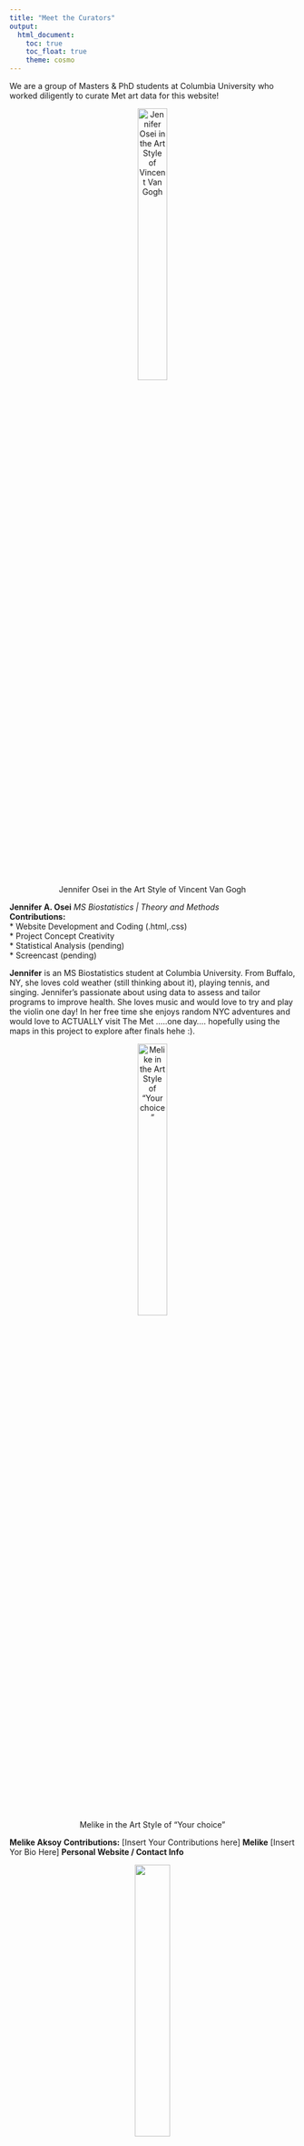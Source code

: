 ```yaml
---
title: "Meet the Curators"
output: 
  html_document:
    toc: true
    toc_float: true
    theme: cosmo
---
```


We are a group of Masters & PhD students at Columbia University who worked diligently to curate Met art data for this website!


<!-- ####### BLOCK 1 START ######### -->
<center> ![ Jennifer Osei in the Art Style of Vincent Van Gogh ](images/artify_Jennifer_Osei.jpg){ width=35% }
</center>
**Jennifer A. Osei**   *MS Biostatistics | Theory and Methods* <br> 
**Contributions:** <br> * Website Development and Coding (.html,.css) <br> * Project Concept Creativity  <br> *  Statistical Analysis (pending)  <br> * Screencast (pending)

**Jennifer** is an MS Biostatistics student at Columbia University. From Buffalo, NY, she loves cold weather (still thinking about it), playing tennis, and singing. Jennifer's passionate about using data to assess and tailor programs to improve health. She loves music and would love to try and play the violin one day! In her free time she enjoys random NYC adventures and would love to ACTUALLY visit The Met .....one day.... hopefully using the maps in this project to explore after finals hehe :).
<!-- ####### BLOCK 1 END ############ -->


<!-- ####### BLOCK 2 START ######### -->
<center> ![ Melike in the Art Style of "Your choice" ](images/statues.jpeg){ width=35% }
</center>
**Melike Aksoy**
**Contributions:** [Insert Your Contributions here]
**Melike** [Insert Yor Bio Here]
**Personal Website / Contact Info** 
<!-- ####### BLOCK 2 END ############ -->



<!-- ####### BLOCK 3 START ######### -->
<div style="text-align:center;">
  <img src="images/emily.jpeg" style="width:35%;">
  <p style="font-size: smaller;">Emily</p>
</div>

**Emily Murphy**   *MPH Epidemiology | Infectious Disease Epidemiology* <br> 
**Contributions:** <br> * Project Motivation Page <br> * Screencast (pending)  <br> *  Project Admin: cleaning up the directory, communicating about to-dos, note-taking during meetings <br>
**Emily** is a second-year MPH student in the Epidemiology department. She's from Alexandria, VA, and is particularly interested in zoonoses and emerging infectious diseases. Her favorite artist at the Met is JMW Turner, though she doesn't particularly like [<em>Whalers</em>](https://www.metmuseum.org/art/collection/search/437854).<br>
<!-- ####### BLOCK 3 END ############ -->



<!-- ####### BLOCK 4 START ######### -->
<center> ![Diana](images/Diana.jpg){ width=35% }
</center>
**Diana Hernandez** *MPH Sociomedical Sciences | Biostatistics* <br>
**Contributions:** <br> * Exploring the Met's Departments page <br> * The Data page <br>
**Diana ** is a second-year MPH student in the Sociomedical Sciences department. She's from Miami Beach, FL and loves sunshine. She has been to the Met many times but still gets lost any time she visits. Her favorite department in the Met is [Arms and Armor](https://www.metmuseum.org/about-the-met/collection-areas/arms-and-armor). She says it's a cool department with a cool department name.
<!-- ####### BLOCK 4 END ############ -->



<!-- ####### BLOCK 5 START ######### -->
<center> ![ Aleya in the Art Style of "Your choice" ](images/statues.jpeg){width=35% }
</center>
**Aleya Khalifa**
**Contributions:** [Insert Your Contributions here]
**Aleya** [Insert Yor Bio Here]
**Personal Website / Contact Info** 
<!-- ####### BLOCK 5 END ############ -->



<!-- ####### BLOCK 6 START ######### -->
<center> ![Andy in the Art Style of "Your choice" ](images/statues.jpeg){width=35% }
</center>
**Andy Turner**
**Contributions:** [Insert Your Contributions here]
**Andy** [Insert Yor Bio Here]
**Personal Website / Contact Info** 
<!-- ####### BLOCK 6 END ############ -->

